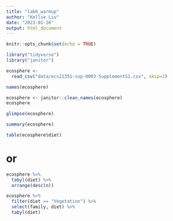 ```yaml
---
title: "lab6_warmup"
author: "Kellie Liu"
date: "2023-01-26"
output: html_document
---
```


```r
knitr::opts_chunk$set(echo = TRUE)
```

```r
library("tidyverse")
library("janitor")
```
```r
ecosphere <-
  read_csv("data/ecs21351-sup-0003-SupplementS1.csv", skip=2)
```

```r
names(ecosphere)
```

```r
ecosphere <- janitor::clean_names(ecosphere)
ecosphere
```

```r
glimpse(ecosphere)
```
```r
summary(ecosphere)
```

```r
table(ecosphere$diet)
```
# or
```r
ecosphere %>% 
  tabyl(diet) %>% 
  arrange(desc(n))
```

```r
ecosphere %>% 
  filter(diet == "Vegetation") %>% 
  select(family, diet) %>% 
  tabyl(diet)
```


